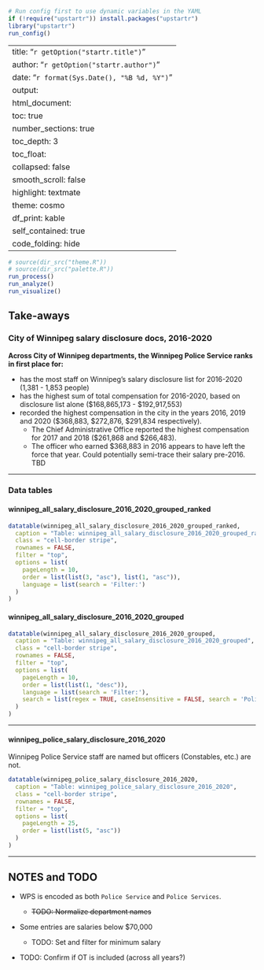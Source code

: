 ```r
# Run config first to use dynamic variables in the YAML
if (!require("upstartr")) install.packages("upstartr")
library("upstartr")
run_config()
```

---
title: "`r getOption("startr.title")`"
author: "`r getOption("startr.author")`"
date: "`r format(Sys.Date(), "%B %d, %Y")`"
output:
  html_document:
    toc: true
    number_sections: true    
    toc_depth: 3
    toc_float:
      collapsed: false
      smooth_scroll: false    
    highlight: textmate
    theme: cosmo
    df_print: kable
    self_contained: true
    code_folding: hide
---

```r

# source(dir_src("theme.R"))
# source(dir_src("palette.R"))
run_process()
run_analyze()
run_visualize()
```



## Take-aways


### City of Winnipeg salary disclosure docs, 2016-2020
**Across City of Winnipeg departments, the Winnipeg Police Service ranks in first place for:**

-   has the most staff on Winnipeg's salary disclosure list for 2016-2020 (1,381 - 1,853 people)
-   has the highest sum of total compensation for 2016-2020, based on disclosure list alone (\$168,865,173 - \$192,917,553)
-   recorded the highest compensation in the city in the years 2016, 2019 and 2020 ($368,883, $272,876, $291,834 respectively). 
    -   The Chief Administrative Office reported the highest compensation for 2017 and 2018 ($261,868 and $266,483).
    -   The officer who earned \$368,883 in 2016 appears to have left the force that year. Could potentially semi-trace their salary pre-2016. TBD



------------------------------------------------------------------------

### Data tables

#### winnipeg_all_salary_disclosure_2016_2020_grouped_ranked

```r

datatable(winnipeg_all_salary_disclosure_2016_2020_grouped_ranked,
  caption = "Table: winnipeg_all_salary_disclosure_2016_2020_grouped_ranked",
  class = "cell-border stripe",
  rownames = FALSE,
  filter = "top",
  options = list(
    pageLength = 10,
    order = list(list(3, "asc"), list(1, "asc")),
    language = list(search = 'Filter:')
  )
)
```

#### winnipeg_all_salary_disclosure_2016_2020_grouped

```r

datatable(winnipeg_all_salary_disclosure_2016_2020_grouped,
  caption = "Table: winnipeg_all_salary_disclosure_2016_2020_grouped",
  class = "cell-border stripe",
  rownames = FALSE,
  filter = "top",
  options = list(
    pageLength = 10,
    order = list(list(1, "desc")),
    language = list(search = 'Filter:'),
    search = list(regex = TRUE, caseInsensitive = FALSE, search = 'Police')
  )
)
```

------------------------------------------------------------------------

#### winnipeg_police_salary_disclosure_2016_2020

Winnipeg Police Service staff are named but officers (Constables, etc.) are not.

```r

datatable(winnipeg_police_salary_disclosure_2016_2020,
  caption = "Table: winnipeg_police_salary_disclosure_2016_2020",
  class = "cell-border stripe",
  rownames = FALSE,
  filter = "top",
  options = list(
    pageLength = 25,
    order = list(list(5, "asc"))
  )
)
```


----------

## NOTES and TODO

-   WPS is encoded as both `Police Service` and `Police Services`.

    -   ~~TODO: Normalize department names~~

-   Some entries are salaries below \$70,000

    -   TODO: Set and filter for minimum salary

-   TODO: Confirm if OT is included (across all years?)

